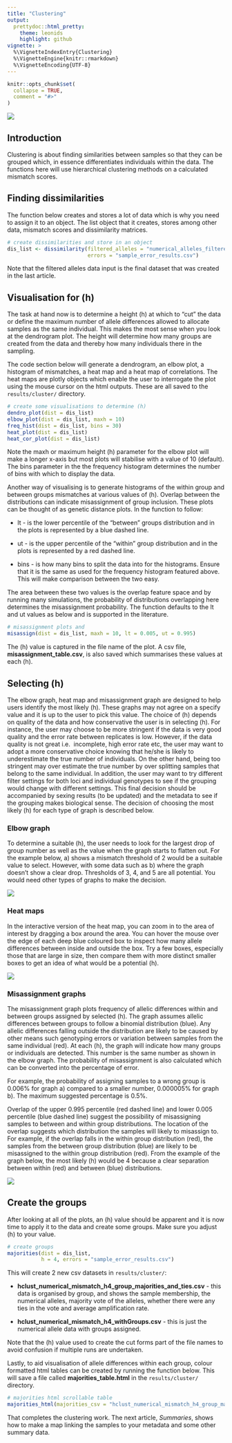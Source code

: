 ```yaml
---
title: "Clustering"
output: 
  prettydoc::html_pretty:
    theme: leonids
    highlight: github
vignette: >
  %\VignetteIndexEntry{Clustering}
  %\VignetteEngine{knitr::rmarkdown}
  %\VignetteEncoding{UTF-8}
---
```


```r
knitr::opts_chunk$set(
  collapse = TRUE,
  comment = "#>"
)
```
![](plots/scatmatch_logo.png)

## Introduction
Clustering is about finding similarities between samples so that they can be 
grouped which, in essence differentiates individuals within the data. The functions 
here will use hierarchical clustering methods on a calculated mismatch scores.

## Finding dissimilarities
The function below creates and stores a lot of data which is why you need to 
assign it to an object. The list object that it creates, stores among other data, 
mismatch scores and dissimilarity matrices. 
```r
# create dissimilarities and store in an object
dis_list <- dissimilarity(filtered_alleles = "numerical_alleles_filtered_at0.8_mt0.2.csv",
                          errors = "sample_error_results.csv")
```
Note that the filtered alleles data input is the final dataset that was created 
in the last article.

## Visualisation for (h)
The task at hand now is to determine a height (h) at which to "cut" the data or 
define the maximum number of allele differences allowed to allocate samples as 
the same individual. This makes the most sense when you look at the dendrogram 
plot. The height will determine how many groups are created from the data and 
thereby how many individuals there in the sampling. 

The code section below will generate a dendrogram, an elbow plot, a histogram of 
mismatches, a heat map and a heat map of correlations. The heat maps are plotly 
objects which enable the user to interrogate the plot using the mouse cursor on 
the html outputs. These are all saved to the `results/cluster/` directory.
```r
# create some visualisations to determine (h)
dendro_plot(dist = dis_list)
elbow_plot(dist = dis_list, maxh = 10)
freq_hist(dist = dis_list, bins = 30)
heat_plot(dist = dis_list)
heat_cor_plot(dist = dis_list)
```

Note the maxh or maximum height (h) parameter for the elbow plot will make a 
longer x-axis but most plots will stabilise with a value of 10 (default). The 
bins parameter in the the frequency histogram determines the number 
of bins with which to display the data.

Another way of visualising is to generate histograms of the within group and 
between groups mismatches at various values of (h). Overlap between the 
distributions can indicate misassignment of group inclusion. These plots can be 
thought of as genetic distance plots. In the function to follow: 

* lt - is the lower percentile of the "between" groups distribution and in the 
plots is represented by a blue dashed line.

* ut - is the upper percentile of the "within" group distribution and in the plots 
is represented by a red dashed line.

* bins - is how many bins to split the data into for the histograms. Ensure that 
it is the same as used for the frequency histogram featured above. This will 
make comparison between the two easy.

The area between these two values is the overlap feature space and by running 
many simulations, the probability of distributions overlapping here determines 
the misassignment probability. The function defaults to the lt and ut values as 
below and is supported in the literature. 
```r
# misassignment plots and 
misassign(dist = dis_list, maxh = 10, lt = 0.005, ut = 0.995)
```

The (h) value is captured in the file name of the plot. A csv 
file, **misassignment_table.csv**,  is also saved which summarises these values 
at each (h).

## Selecting (h)
The elbow graph, heat map and misassignment graph are designed to help users identify
the most likely (h). These graphs may not agree on a specify value and it is up 
to the user to pick this value. The choice of (h) depends on quality of the data 
and how conservative the user is in selecting (h). For instance, the user may 
choose to be more stringent if the data is very good quality and the error rate 
between replicates is low. However, if the data quality is not great i.e. 
incomplete, high error rate etc, the user may want to adopt a more conservative 
choice knowing that he/she is likely to underestimate the true number of 
individuals. On the other hand, being too stringent may over estimate the true 
number by over splitting samples that belong to the same individual. In addition, 
the user may want to try different filter settings for both loci and individual 
genotypes to see if the grouping would change with different settings. This final 
decision should be accompanied by sexing results (to be updated) and the 
metadata to see if the grouping makes biological sense. The decision of choosing 
the most likely (h) for each type of graph is described below.

### Elbow graph
To determine a suitable (h), the user needs to look for the largest drop of group 
number as well as the value when the graph starts to flatten out. For the example 
below, a) shows a mismatch threshold of 2 would be a suitable value to select. 
However, with some data such as b) where the graph doesn't show a clear drop. 
Thresholds of 3, 4, and 5 are all potential. You would need other types of graphs 
to make the decision.  

![](plots/elbow.png)

### Heat maps
In the interactive version of the heat map, you can zoom in to the area of 
interest by dragging a box around the area. You can hover the mouse over the 
edge of each deep blue coloured box to inspect how many allele differences between 
inside and outside the box. Try a few boxes, especially those that are large in 
size, then compare them with more distinct smaller boxes to get an idea of what
would be a potential (h).

![](plots/heatmap.png)

### Misassignment graphs
The misassignment graph plots frequency of allelic differences within and between 
groups assigned by selected (h). The graph assumes allelic differences between 
groups to follow a binomial distribution (blue). Any allelic differences falling 
outside the distribution are likely to be caused by other means such genotyping 
errors or variation between samples from the same individual (red). At each (h), 
the graph will indicate how many groups or individuals are detected. This number 
is the same number as shown in the elbow graph. The probability of misassignment
is also calculated which can be converted into the percentage of error. 

For example, the probability of assigning samples to a wrong group is 0.006% for 
graph a) compared to a smaller number, 0.000005% for graph b). The maximum 
suggested percentage is 0.5%. 

Overlap of the upper 0.995 percentile (red dashed line) and lower 0.005 percentile 
(blue dashed line) suggest the possibility of misassigning samples to between and 
within group distributions. The location of the overlap suggests which distribution 
the samples will likely to misassign to. For example, if the overlap falls in the 
within group distribution (red), the samples from the between group distribution 
(blue) are likely to be misassigned to the within group distribution (red). From 
the example of the graph below, the most likely (h) would be 4 because a clear 
separation between within (red) and between (blue) distributions.

![](plots/misassignment.png)


## Create the groups
After looking at all of the plots, an (h) value should be apparent and it is now 
time to apply it to the data and create some groups. Make sure you adjust (h) to 
your value.
```r
# create groups
majorities(dist = dis_list, 
           h = 4, errors = "sample_error_results.csv")
```

This will create 2 new csv datasets in `results/cluster/`:

* **hclust_numerical_mismatch_h4_group_majorities_and_ties.csv** - this data is 
organised by group, and shows the sample membership, the numerical alleles, majority 
vote of the alleles, whether there were any ties in the vote and average 
amplification rate.

* **hclust_numerical_mismatch_h4_withGroups.csv** - this is just the numerical 
allele data with groups assigned.

Note that the (h) value used to create the cut forms part of the file names to 
avoid confusion if multiple runs are undertaken.

Lastly, to aid visualisation of allele differences within each group, colour 
formatted html tables can be created by running the function below. This will 
save a file called **majorities_table.html** in the `results/cluster/` directory.
```r
# majorities html scrollable table
majorities_html(majorities_csv = "hclust_numerical_mismatch_h4_group_majorities_and_ties.csv")
```

That completes the clustering work. The next article, *Summaries*, shows how to 
make a map linking the samples to your metadata and some other summary data.
